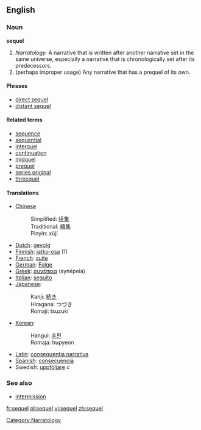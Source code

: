 ==English==
===Noun===
'''sequel'''

# ''Narratology.'' A narrative that is written after another narrative set in the same universe, especially a narrative that is chronologically set after its predecessors.
# (perhaps improper usage) Any narrative that has a prequel of its own.

==== Phrases ====
* [[direct sequel]]
* [[distant sequel]]

==== Related terms ====
* [[sequence]]
* [[sequential]]
* [[interquel]]
* [[continuation]]
* [[midquel]]
* [[prequel]]
* [[series original]]
* [[threequel]]

==== Translations ====
*[[Chinese]] 
*:Simplified: [[续集]] 
*:Traditional: [[續集]]
*:Pinyin: xùjí
*[[Dutch]]: [[gevolg]]
*[[Finnish]]: [[jatko-osa]] (1)
*[[French]]: [[suite]]
*[[German]]: [[Folge]]
*[[Greek]]: [[συνέπεια]] (synépeia)
*[[Italian]]: [[seguito]]
*[[Japanese]]: 
*:Kanji: [[続き]] 
*:Hiragana: つづき
*:Romaji: tsuzuki
*[[Korean]]: 
*:Hangul: [[후편]]
*:Romaja: hupyeon
*[[Latin]]: [[consequentia narrativa]]
*[[Spanish]]: [[consecuencia]]
*Swedish: [[uppföljare]] ''c''

===See also===
* [[intermission]]

[[Category:Narratology]]

[[fr:sequel]]
[[pl:sequel]]
[[vi:sequel]]
[[zh:sequel]]